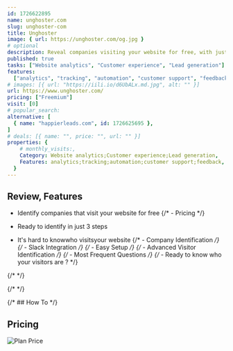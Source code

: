 ```yaml
---
id: 1726622895
name: unghoster.com
slug: unghoster-com
title: Unghoster
image: { url: https://unghoster.com/og.jpg }
# optional
description: Reveal companies visiting your website for free, with just a small snippet of code
published: true
tasks: ["Website analytics", "Customer experience", "Lead generation"]
features:
  ["analytics", "tracking", "automation", "customer support", "feedback"]
# images: [{ url: "https://iili.io/d6UbALx.md.jpg", alt: "" }]
url: https://www.unghoster.com/
pricing: ["Freemium"]
visit: [0]
# popular_search:
alternative: [
  { name: "happierleads.com", id: 1726625695 },
]
# deals: [{ name: "", price: "", url: "" }]
properties: {
    # monthly_visits:,
    Category: Website analytics;Customer experience;Lead generation,
    Features: analytics;tracking;automation;customer support;feedback,
  }
---
```


## Review, Features

- Identify companies that visit your website for free
{/* - Pricing */}

- Ready to identify in just 3 steps
- It's hard to knowwho visitsyour website
{/* - Company Identification */}
{/* - Slack Integration */}
{/* - Easy Setup */}
{/* - Advanced Visitor Identification */}
{/* - Most Frequent Questions */}
{/* - Ready to know who your visitors are ? */}

{/* <DetailYoutube videoId="" startTime={0} /> */}

{/* <Twitters ids=[] /> */}

{/* ## How To */}

## Pricing

<Img src="https://iili.io/d6UmV99.jpg" alt="Plan Price" />
